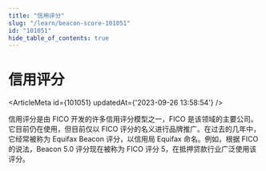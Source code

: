 ```yaml
---
title: "信用评分"
slug: "/learn/beacon-score-101051"
id: "101051"
hide_table_of_contents: true
---
```



# 信用评分

<ArticleMeta id={101051} updatedAt={'2023-09-26 13:58:54'} />
<div className='border-solid border-b border-t-0 my-4 border-[var(--ifm-color-gray-300)]' />

信用评分是由 FICO 开发的许多信用评分模型之一，FICO 是该领域的主要公司。它目前仍在使用，但目前仅以 FICO 评分的名义进行品牌推广。在过去的几年中，它经常被称为 Equifax Beacon 评分，以信用局 Equifax 命名。例如，根据 FICO 的说法，Beacon 5.0 评分现在被称为 FICO 评分 5，在抵押贷款行业广泛使用该评分。
